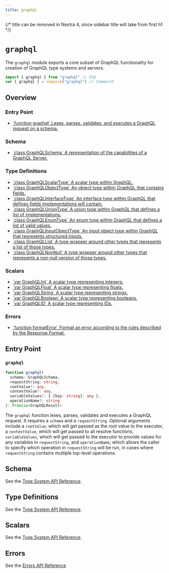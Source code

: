 ```yaml
---
title: graphql
---
```


{/* title can be removed in Nextra 4, since sidebar title will take from first h1 */}

# `graphql`

The `graphql` module exports a core subset of GraphQL functionality for creation
of GraphQL type systems and servers.

```js
import { graphql } from "graphql" // ES6
var { graphql } = require("graphql") // CommonJS
```

## Overview

### Entry Point

<ul className="apiIndex">
  <li>
    <a href="#graphql">
      `function graphql` Lexes, parses, validates, and executes a GraphQL
      request on a schema.
    </a>
  </li>
</ul>

### Schema

<ul className="apiIndex">
  <li>
    <a href="../type/#graphqlschema">
      `class GraphQLSchema` A representation of the capabilities of a GraphQL
      Server.
    </a>
  </li>
</ul>

### Type Definitions

<ul className="apiIndex">
  <li>
    <a href="../type/#graphqlscalartype">
      `class GraphQLScalarType` A scalar type within GraphQL.
    </a>
  </li>
  <li>
    <a href="../type/#graphqlobjecttype">
      `class GraphQLObjectType` An object type within GraphQL that contains
      fields.
    </a>
  </li>
  <li>
    <a href="../type/#graphqlinterfacetype">
      `class GraphQLInterfaceType` An interface type within GraphQL that defines
      fields implementations will contain.
    </a>
  </li>
  <li>
    <a href="../type/#graphqluniontype">
      `class GraphQLUnionType` A union type within GraphQL that defines a list
      of implementations.
    </a>
  </li>
  <li>
    <a href="../type/#graphqlenumtype">
      `class GraphQLEnumType` An enum type within GraphQL that defines a list of
      valid values.
    </a>
  </li>
  <li>
    <a href="../type/#graphqlinputobjecttype">
      `class GraphQLInputObjectType` An input object type within GraphQL that
      represents structured inputs.
    </a>
  </li>
  <li>
    <a href="../type/#graphqllist">
      `class GraphQLList` A type wrapper around other types that represents a
      list of those types.
    </a>
  </li>
  <li>
    <a href="../type/#graphqlnonnull">
      `class GraphQLNonNull` A type wrapper around other types that represents a
      non-null version of those types.
    </a>
  </li>
</ul>

### Scalars

<ul className="apiIndex">
  <li>
    <a href="../type/#graphqlint">
      `var GraphQLInt` A scalar type representing integers.
    </a>
  </li>
  <li>
    <a href="../type/#graphqlfloat">
      `var GraphQLFloat` A scalar type representing floats.
    </a>
  </li>
  <li>
    <a href="../type/#graphqlstring">
      `var GraphQLString` A scalar type representing strings.
    </a>
  </li>
  <li>
    <a href="../type/#graphqlboolean">
      `var GraphQLBoolean` A scalar type representing booleans.
    </a>
  </li>
  <li>
    <a href="../type/#graphqlid">
      `var GraphQLID` A scalar type representing IDs.
    </a>
  </li>
</ul>

### Errors

<ul className="apiIndex">
  <li>
    <a href="../error/#formaterror">
      `function formatError` Format an error according to the rules described by
      the Response Format.
    </a>
  </li>
</ul>

## Entry Point

### `graphql`

```ts
function graphql(
  schema: GraphQLSchema,
  requestString: string,
  rootValue?: any,
  contextValue?: any,
  variableValues?: { [key: string]: any },
  operationName?: string
): Promise<GraphQLResult>
```

The `graphql` function lexes, parses, validates and executes a GraphQL request.
It requires a `schema` and a `requestString`. Optional arguments include a
`rootValue`, which will get passed as the root value to the executor, a
`contextValue`, which will get passed to all resolve functions,
`variableValues`, which will get passed to the executor to provide values for
any variables in `requestString`, and `operationName`, which allows the caller
to specify which operation in `requestString` will be run, in cases where
`requestString` contains multiple top-level operations.

## Schema

See the [Type System API Reference](/graphql-js/type#schema).

## Type Definitions

See the [Type System API Reference](/graphql-js/type#definitions).

## Scalars

See the [Type System API Reference](/graphql-js/type#scalars).

## Errors

See the [Errors API Reference](/graphql-js/error)
